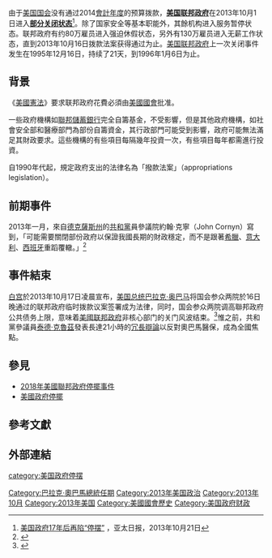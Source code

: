 由于[[美国国会|美国国会]]没有通过2014[[會計年度|會計年度]]的预算拨款，'''[[美国联邦政府|美国联邦政府]]'''在2013年10月1日进入'''[[美国政府停摆|部分关闭状态]]'''<ref>[http://www.apdnews.com/news/35503.html 美国政府17年后再陷“停摆”] {{Wayback|url=http://www.apdnews.com/news/35503.html |date=20131021094527 }}，亚太日报，2013年10月21日</ref>。除了国家安全等基本职能外，其餘机构进入服务暂停状态。联邦政府有约80万雇员进入强迫休假状态，另外有130万雇员进入无薪工作状态，直到2013年10月16日拨款法案获得通过为止。[[美国联邦政府|美国联邦政府]]上一次关闭事件发生在1995年12月16日，持续了21天，到1996年1月6日为止。

==背景==
《[[美國憲法|美國憲法]]》要求联邦政府花費必須由[[美國國會|美國國會]]批准。

一些政府機構如[[联邦储备系统|聯邦儲蓄銀行]]完全自籌基金，不受影響，但是其他政府機構，如社會安全部和醫療部門為部份自籌資金，其行政部門可能受到影響，政府可能無法滿足其財政要求。這些機構的有些項目每隔幾年投資一次，有些項目每年都需進行投資。

自1990年代起，規定政府支出的法律名為「撥款法案」（appropriations legislation）。

== 前期事件 ==
2013年一月，來自[[德克薩斯州|德克薩斯州]]的[[共和黨_(美國)|共和黨]]員參議院約翰·克寧（John Cornyn）寫到，「可能需要關閉部份政府以保證我國長期的財政穩定，而不是跟著[[希臘|希臘]]、[[意大利|意大利]]、[[西班牙|西班牙]]重蹈覆轍。」<ref name=Cornyn2013>{{cite news|last=Cornyn|first=John|title=Obama must engage Congress|url=http://www.houstonchronicle.com/opinion/outlook/article/Obama-must-engage-Congress-4165856.php|newspaper=Houston Chronicle|date=2013-01-04|accessdate=2013-10-11|archive-date=2020-09-06|archive-url=https://web.archive.org/web/20200906175206/https://www.houstonchronicle.com/opinion/outlook/article/Obama-must-engage-Congress-4165856.php|dead-url=no}}</ref>

== 事件結束 ==
[[白宫|白宫]]於2013年10月17日凌晨宣布，[[美国总统|美国总统]][[巴拉克·奥巴马|巴拉克·奥巴马]]将国会参众两院於16日晚通过的联邦政府临时拨款议案签署成为法律，同时，国会参众两院调高聯邦政府公共债务上限，意味着[[美國联邦政府|美國联邦政府]]非核心部门的关门风波结束。<ref>{{cite news |title=奥巴马签署临时拨款议案结束政府关门 |url=http://news.xinhuanet.com/world/2013-10/17/c_117759503.htm |publisher=[[新華網|新華網]] |date=2013-10-17 |language=zh-cn |accessdate=2013-10-18 |archive-date=2013-11-15 |archive-url=https://web.archive.org/web/20131115032758/http://news.xinhuanet.com/world/2013-10/17/c_117759503.htm |dead-url=no }}</ref>惟之前，共和黨參議員[[泰德·克魯茲|泰德·克魯茲]]發表長達21小時的[[冗長辯論|冗長辯論]]以反對奧巴馬醫保，成為全國焦點。

== 參見 ==
*[[2018年美國聯邦政府停擺事件|2018年美國聯邦政府停擺事件]]
*[[美國政府停擺|美國政府停擺]]

== 參考文獻 ==
{{Reflist|2}}

== 外部連結 ==
{{wikinews|美國國會參議院罕見就債務上限問題星期日開會}}
{{commonscat|2013 federal government shutdown in the United States}}

[[Category:巴拉克·奧巴馬總統任期|Category:巴拉克·奧巴馬總統任期]]
[[category:美国政府停摆|category:美国政府停摆]]
[[Category:2013年美国政治|Category:2013年美国政治]]
[[Category:2013年10月|Category:2013年10月]]
[[Category:2013年美国|Category:2013年美国]]
[[Category:美國國會歷史|Category:美國國會歷史]]
[[Category:美国政府财政|Category:美国政府财政]]